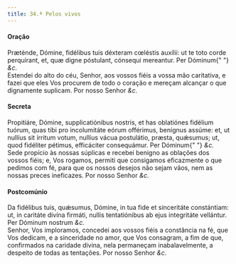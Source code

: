 ```yaml
---
title: 34.ª Pelos vivos
---
```


<h4 class="text-center">Oração</h4>
<div class="container-fluid">
  <div class="row">
    <div class="col-6 dropcaps text-justify">
      Præténde, Dómine, fidélibus tuis déxteram cœléstis auxílii: ut te toto
      corde perquírant, et, quæ digne póstulant, cónsequi mereantur. Per Dóminum{" "}
      <em>&c.</em>
    </div>
    <div class="col-6 dropcaps text-justify">
      Estendei do alto do céu, Senhor, aos vossos fiéis a vossa mão caritativa,
      e fazei que eles Vos procurem de todo o coração e mereçam alcançar o que
      dignamente suplicam. Por nosso Senhor <em>&c.</em>
    </div>
  </div>
</div>

<h4 class="text-center">Secreta</h4>
<div class="container-fluid">
  <div class="row">
    <div class="col-6 dropcaps text-justify">
      Propitiáre, Dómine, supplicatiónibus nostris, et has oblatiónes fidélium
      tuórum, quas tibi pro incolumitáte eórum offérimus, benígnus assúme: et,
      ut nullíus sit írritum votum, nullíus vácua postulátio, præsta, quǽsumus;
      ut, quod fidéliter pétimus, efficáciter consequámur. Per Dóminum{" "}
      <em>&c.</em>
    </div>
    <div class="col-6 dropcaps text-justify">
      Sede propício às nossas súplicas e recebei benigno as oblações dos vossos
      fiéis; e, Vos rogamos, permiti que consigamos eficazmente o que pedimos
      com fé, para que os nossos desejos não sejam vãos, nem as nossas preces
      ineficazes. Por nosso Senhor <em>&c.</em>
    </div>
  </div>
</div>

<h4 class="text-center">Postcomúnio</h4>
<div class="container-fluid">
  <div class="row">
    <div class="col-6 dropcaps text-justify">
      Da fidélibus tuis, quǽsumus, Dómine, in tua fide et sinceritáte
      constántiam: ut, in caritáte divína firmáti, nullis tentatiónibus ab ejus
      integritáte vellántur. Per Dóminum nostrum <em>&c.</em>
    </div>
    <div class="col-6 dropcaps text-justify">
      Senhor, Vos imploramos, concedei aos vossos fiéis a constância na fé, que
      Vos dedicam, e a sinceridade no amor, que Vos consagram, a fim de que,
      confirmados na caridade divina, nela permaneçam inabalavelmente, a
      despeito de todas as tentações. Por nosso Senhor <em>&c.</em>
    </div>
  </div>
</div>
